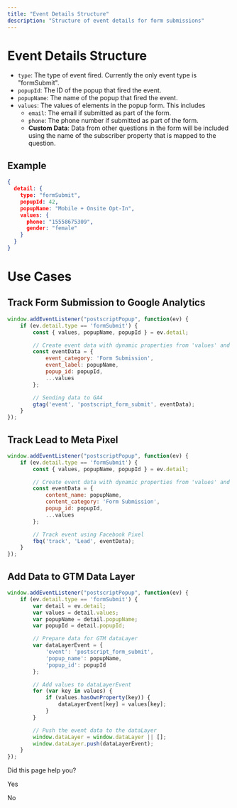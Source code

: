 ```yaml
---
title: "Event Details Structure"
description: "Structure of event details for form submissions"
---
```

# Event Details Structure

*   `type`: The type of event fired. Currently the only event type is "formSubmit".
*   `popupId`: The ID of the popup that fired the event.
*   `popupName`: The name of the popup that fired the event.
*   `values`: The values of elements in the popup form. This includes
    *   `email`: The email if submitted as part of the form.
    *   `phone`: The phone number if submitted as part of the form.
    *   **Custom Data**: Data from other questions in the form will be included using the name of the subscriber property that is mapped to the question.

## Example

```json
{
  detail: {
    type: "formSubmit",
    popupId: 42,
    popupName: "Mobile + Onsite Opt-In",
    values: {
      phone: "15558675309",
      gender: "female"
    }
  }
}

```

# Use Cases

## Track Form Submission to Google Analytics

```javascript
window.addEventListener("postscriptPopup", function(ev) {
    if (ev.detail.type == 'formSubmit') {
        const { values, popupName, popupId } = ev.detail;

        // Create event data with dynamic properties from 'values' and include 'popupId'
        const eventData = {
            event_category: 'Form Submission',
            event_label: popupName,
            popup_id: popupId, 
            ...values 
        };

        // Sending data to GA4
        gtag('event', 'postscript_form_submit', eventData);
    }
});

```

## Track Lead to Meta Pixel

```javascript
window.addEventListener("postscriptPopup", function(ev) {
    if (ev.detail.type == 'formSubmit') {
        const { values, popupName, popupId } = ev.detail;

        // Create event data with dynamic properties from 'values' and include 'popupId'
        const eventData = {
            content_name: popupName,
            content_category: 'Form Submission',
            popup_id: popupId, 
            ...values
        };

        // Track event using Facebook Pixel
        fbq('track', 'Lead', eventData);
    }
});

```

## Add Data to GTM Data Layer

```javascript
window.addEventListener("postscriptPopup", function(ev) {
    if (ev.detail.type == 'formSubmit') {
        var detail = ev.detail;
        var values = detail.values;
        var popupName = detail.popupName;
        var popupId = detail.popupId;

        // Prepare data for GTM dataLayer
        var dataLayerEvent = {
            'event': 'postscript_form_submit',
            'popup_name': popupName,
            'popup_id': popupId
        };

        // Add values to dataLayerEvent
        for (var key in values) {
            if (values.hasOwnProperty(key)) {
                dataLayerEvent[key] = values[key];
            }
        }

        // Push the event data to the dataLayer
        window.dataLayer = window.dataLayer || [];
        window.dataLayer.push(dataLayerEvent);
    }
});


```

Did this page help you?

Yes

No